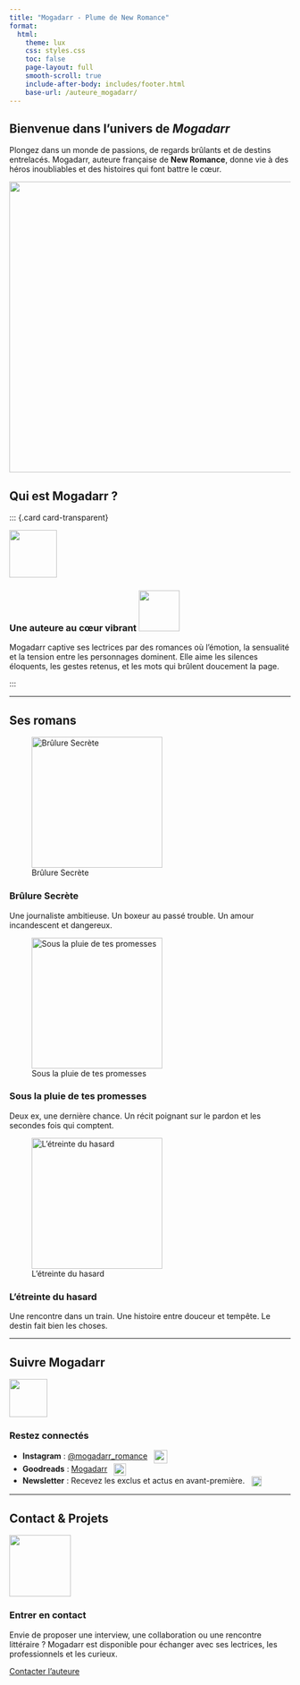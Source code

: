 ```yaml
---
title: "Mogadarr - Plume de New Romance"
format:
  html:
    theme: lux
    css: styles.css
    toc: false
    page-layout: full
    smooth-scroll: true
    include-after-body: includes/footer.html
    base-url: /auteure_mogadarr/
---
```


::: {.grid .mt-4 .mb-4 .align-items-center}
::: g-col-6
# Bienvenue dans l'univers de *Mogadarr*

Plongez dans un monde de passions, de regards brûlants et de destins entrelacés. Mogadarr, auteure française de **New Romance**, donne vie à des héros inoubliables et des histoires qui font battre le cœur.
:::

::: {.g-col-6 .text-center}
![](images/Mogadarr.png){.rounded .shadow width="520"}
:::
:::



## Qui est Mogadarr ?

::: {.grid .card-grid .wider-cards columns="1"}
::: {.card card-transparent}

![](images/icon-heart.png){width="85"}

### Une auteure au cœur vibrant ![](images/icon-heart.png){width="73"}

Mogadarr captive ses lectrices par des romances où l’émotion, la sensualité et la tension entre les personnages dominent. Elle aime les silences éloquents, les gestes retenus, et les mots qui brûlent doucement la page.
:::
:::

------------------------------------------------------------------------

## Ses romans

::: {.grid .card-grid .wider-cards columns="3"}
::: card
![Brûlure Secrète](images/brulure_secrete.png){width="234"}

### Brûlure Secrète

Une journaliste ambitieuse. Un boxeur au passé trouble. Un amour incandescent et dangereux.
:::

::: card
![Sous la pluie de tes promesses](images/pluie_promesses.png){width="234"}

### Sous la pluie de tes promesses

Deux ex, une dernière chance. Un récit poignant sur le pardon et les secondes fois qui comptent.
:::

::: card
![L'étreinte du hasard](images/etreinte_hasard.png){width="234"}

### L'étreinte du hasard

Une rencontre dans un train. Une histoire entre douceur et tempête. Le destin fait bien les choses.
:::
:::

------------------------------------------------------------------------

## Suivre Mogadarr

::: {.grid .card-grid .wider-cards columns="1"}
::: card
![](images/icon-social.png){width="68"}

### Restez connectés


-   **Instagram** : [\@mogadarr_romance](https://instagram.com/mogadarr_romance) ![](images/icon-instagram.png){style="vertical-align: middle; margin-left: 8px;" width="24"}
-   **Goodreads** : [Mogadarr](https://goodreads.com) ![](images/icon-goodreads.png){style="vertical-align: middle; margin-left: 8px;" width="22"}
-   **Newsletter** : Recevez les exclus et actus en avant-première. ![](images/icon-newsletter.png){width="18" style="vertical-align: middle; margin-left: 8px;"}

:::
:::

------------------------------------------------------------------------

## Contact & Projets

::: {.grid .card-grid .wider-cards columns="1"}
::: card
![](images/icon-mail.png){width="110"}

### Entrer en contact

Envie de proposer une interview, une collaboration ou une rencontre littéraire ? Mogadarr est disponible pour échanger avec ses lectrices, les professionnels et les curieux.
:::
:::

::: center-button
<a href="mailto:mogadarr.contact@example.com" class="button">Contacter l’auteure</a>
:::
